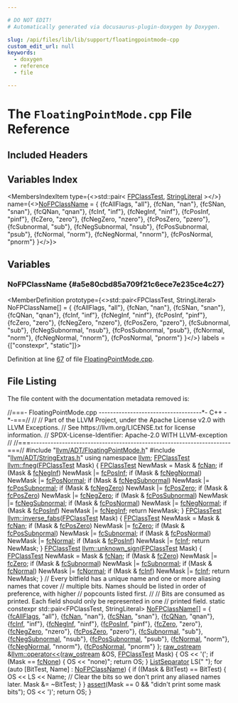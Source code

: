 ```yaml
---

# DO NOT EDIT!
# Automatically generated via docusaurus-plugin-doxygen by Doxygen.

slug: /api/files/lib/lib/support/floatingpointmode-cpp
custom_edit_url: null
keywords:
  - doxygen
  - reference
  - file

---
```





# The `FloatingPointMode.cpp` File Reference

<DoxygenPage pluginConfig={pluginConfig}>



## Included Headers

<IncludesList>
<IncludesListItem
  filePath="llvm/ADT/FloatingPointMode.h"
  permalink="/docs/api/files/include/include/llvm/include/llvm/adt/floatingpointmode-h"
  isLocal="true" />
<IncludesListItem
  filePath="llvm/ADT/StringExtras.h"
  permalink="/docs/api/files/include/include/llvm/include/llvm/adt/stringextras-h"
  isLocal="true" />
</IncludesList>

## Variables Index

<MembersIndex>

<MembersIndexItem
  type={<>std::pair&lt; <a href="/docs/api/namespaces/llvm/#a76921eddf6329af860916f3278ef1d1d">FPClassTest</a>, <a href="/docs/api/classes/llvm/stringliteral">StringLiteral</a> &gt;</>}
  name={<><a href="#a5e80cbd85a709f21c6ece7e235ce4c27">NoFPClassName</a> = &#123;
  &#123;fcAllFlags, &quot;all&quot;&#125;,
  &#123;fcNan, &quot;nan&quot;&#125;,
  &#123;fcSNan, &quot;snan&quot;&#125;,
  &#123;fcQNan, &quot;qnan&quot;&#125;,
  &#123;fcInf, &quot;inf&quot;&#125;,
  &#123;fcNegInf, &quot;ninf&quot;&#125;,
  &#123;fcPosInf, &quot;pinf&quot;&#125;,
  &#123;fcZero, &quot;zero&quot;&#125;,
  &#123;fcNegZero, &quot;nzero&quot;&#125;,
  &#123;fcPosZero, &quot;pzero&quot;&#125;,
  &#123;fcSubnormal, &quot;sub&quot;&#125;,
  &#123;fcNegSubnormal, &quot;nsub&quot;&#125;,
  &#123;fcPosSubnormal, &quot;psub&quot;&#125;,
  &#123;fcNormal, &quot;norm&quot;&#125;,
  &#123;fcNegNormal, &quot;nnorm&quot;&#125;,
  &#123;fcPosNormal, &quot;pnorm&quot;&#125;
&#125;</>}>
</MembersIndexItem>

</MembersIndex>


<SectionDefinition>

## Variables

### NoFPClassName {#a5e80cbd85a709f21c6ece7e235ce4c27}

<MemberDefinition
  prototype={<>std::pair&lt;FPClassTest, StringLiteral&gt; NoFPClassName&#91;&#93; = &#123;
  &#123;fcAllFlags, &quot;all&quot;&#125;,
  &#123;fcNan, &quot;nan&quot;&#125;,
  &#123;fcSNan, &quot;snan&quot;&#125;,
  &#123;fcQNan, &quot;qnan&quot;&#125;,
  &#123;fcInf, &quot;inf&quot;&#125;,
  &#123;fcNegInf, &quot;ninf&quot;&#125;,
  &#123;fcPosInf, &quot;pinf&quot;&#125;,
  &#123;fcZero, &quot;zero&quot;&#125;,
  &#123;fcNegZero, &quot;nzero&quot;&#125;,
  &#123;fcPosZero, &quot;pzero&quot;&#125;,
  &#123;fcSubnormal, &quot;sub&quot;&#125;,
  &#123;fcNegSubnormal, &quot;nsub&quot;&#125;,
  &#123;fcPosSubnormal, &quot;psub&quot;&#125;,
  &#123;fcNormal, &quot;norm&quot;&#125;,
  &#123;fcNegNormal, &quot;nnorm&quot;&#125;,
  &#123;fcPosNormal, &quot;pnorm&quot;&#125;
&#125;</>}
  labels = {["constexpr", "static"]}>

Definition at line <a href="#l00067">67</a> of file <a href="/docs/api/files/lib/lib/support/floatingpointmode-cpp">FloatingPointMode.cpp</a>.
</MemberDefinition>

</SectionDefinition>

## File Listing

The file content with the documentation metadata removed is:

<ProgramListing>

<Link id="l00001" /><CodeLine lineNumber="1"><Highlight kind="comment">//===- FloatingPointMode.cpp ------------------------------------&#42;- C++ -&#42;-===//</Highlight><Highlight kind="normal"></Highlight></CodeLine>
<Link id="l00002" /><CodeLine lineNumber="2"><Highlight kind="normal"></Highlight><Highlight kind="comment">//</Highlight><Highlight kind="normal"></Highlight></CodeLine>
<Link id="l00003" /><CodeLine lineNumber="3"><Highlight kind="normal"></Highlight><Highlight kind="comment">// Part of the LLVM Project, under the Apache License v2.0 with LLVM Exceptions.</Highlight><Highlight kind="normal"></Highlight></CodeLine>
<Link id="l00004" /><CodeLine lineNumber="4"><Highlight kind="normal"></Highlight><Highlight kind="comment">// See https://llvm.org/LICENSE.txt for license information.</Highlight><Highlight kind="normal"></Highlight></CodeLine>
<Link id="l00005" /><CodeLine lineNumber="5"><Highlight kind="normal"></Highlight><Highlight kind="comment">// SPDX-License-Identifier: Apache-2.0 WITH LLVM-exception</Highlight><Highlight kind="normal"></Highlight></CodeLine>
<Link id="l00006" /><CodeLine lineNumber="6"><Highlight kind="normal"></Highlight><Highlight kind="comment">//</Highlight><Highlight kind="normal"></Highlight></CodeLine>
<Link id="l00007" /><CodeLine lineNumber="7"><Highlight kind="normal"></Highlight><Highlight kind="comment">//===----------------------------------------------------------------------===//</Highlight><Highlight kind="normal"></Highlight></CodeLine>
<Link id="l00008" /><CodeLine lineNumber="8"><Highlight kind="normal"></Highlight></CodeLine>
<Link id="l00009" /><CodeLine lineNumber="9"><Highlight kind="normal"></Highlight><Highlight kind="preprocessor">#include &quot;<a href="/docs/api/files/include/include/llvm/include/llvm/adt/floatingpointmode-h">llvm/ADT/FloatingPointMode.h</a>&quot;</Highlight><Highlight kind="normal"></Highlight></CodeLine>
<Link id="l00010" /><CodeLine lineNumber="10"><Highlight kind="normal"></Highlight><Highlight kind="preprocessor">#include &quot;<a href="/docs/api/files/include/include/llvm/include/llvm/adt/stringextras-h">llvm/ADT/StringExtras.h</a>&quot;</Highlight><Highlight kind="normal"></Highlight></CodeLine>
<Link id="l00011" /><CodeLine lineNumber="11"><Highlight kind="normal"></Highlight></CodeLine>
<Link id="l00012" /><CodeLine lineNumber="12"><Highlight kind="normal"></Highlight><Highlight kind="keyword">using namespace </Highlight><Highlight kind="normal"><a href="/docs/api/namespaces/llvm">llvm</a>;</Highlight></CodeLine>
<Link id="l00013" /><CodeLine lineNumber="13"><Highlight kind="normal"></Highlight></CodeLine>
<Link id="l00014" /><CodeLine lineNumber="14" lineLink="/docs/api/namespaces/llvm/#a6b0e0cdeab86f6a5fdb02a954e526a7a"><Highlight kind="normal"><a href="/docs/api/namespaces/llvm/#a76921eddf6329af860916f3278ef1d1d">FPClassTest</a> <a href="/docs/api/namespaces/llvm/#a6b0e0cdeab86f6a5fdb02a954e526a7a">llvm::fneg</a>(<a href="/docs/api/namespaces/llvm/#a76921eddf6329af860916f3278ef1d1d">FPClassTest</a> Mask) &#123;</Highlight></CodeLine>
<Link id="l00015" /><CodeLine lineNumber="15"><Highlight kind="normal">  <a href="/docs/api/namespaces/llvm/#a76921eddf6329af860916f3278ef1d1d">FPClassTest</a> NewMask = Mask &amp; <a href="/docs/api/namespaces/llvm/#a76921eddf6329af860916f3278ef1d1dafe1646e5477c571f7791c524b54b11fe">fcNan</a>;</Highlight></CodeLine>
<Link id="l00016" /><CodeLine lineNumber="16"><Highlight kind="normal">  </Highlight><Highlight kind="keywordflow">if</Highlight><Highlight kind="normal"> (Mask &amp; <a href="/docs/api/namespaces/llvm/#a76921eddf6329af860916f3278ef1d1da3ab665df1666568d7eac3b1373106638">fcNegInf</a>)</Highlight></CodeLine>
<Link id="l00017" /><CodeLine lineNumber="17"><Highlight kind="normal">    NewMask |= <a href="/docs/api/namespaces/llvm/#a76921eddf6329af860916f3278ef1d1dada0d259988860d7a2f882aa40b25fee1">fcPosInf</a>;</Highlight></CodeLine>
<Link id="l00018" /><CodeLine lineNumber="18"><Highlight kind="normal">  </Highlight><Highlight kind="keywordflow">if</Highlight><Highlight kind="normal"> (Mask &amp; <a href="/docs/api/namespaces/llvm/#a76921eddf6329af860916f3278ef1d1dab003a118cd0b76a814ba4dfc7077034a">fcNegNormal</a>)</Highlight></CodeLine>
<Link id="l00019" /><CodeLine lineNumber="19"><Highlight kind="normal">    NewMask |= <a href="/docs/api/namespaces/llvm/#a76921eddf6329af860916f3278ef1d1da052ace75708c251359ff22dd036417a6">fcPosNormal</a>;</Highlight></CodeLine>
<Link id="l00020" /><CodeLine lineNumber="20"><Highlight kind="normal">  </Highlight><Highlight kind="keywordflow">if</Highlight><Highlight kind="normal"> (Mask &amp; <a href="/docs/api/namespaces/llvm/#a76921eddf6329af860916f3278ef1d1da023ad3d9b33a1af5eb90b8b543fb3ccb">fcNegSubnormal</a>)</Highlight></CodeLine>
<Link id="l00021" /><CodeLine lineNumber="21"><Highlight kind="normal">    NewMask |= <a href="/docs/api/namespaces/llvm/#a76921eddf6329af860916f3278ef1d1dad0940edb5f5bf512669b72928b527d0c">fcPosSubnormal</a>;</Highlight></CodeLine>
<Link id="l00022" /><CodeLine lineNumber="22"><Highlight kind="normal">  </Highlight><Highlight kind="keywordflow">if</Highlight><Highlight kind="normal"> (Mask &amp; <a href="/docs/api/namespaces/llvm/#a76921eddf6329af860916f3278ef1d1da1e8072411cd3959aa091c3cae8006dc0">fcNegZero</a>)</Highlight></CodeLine>
<Link id="l00023" /><CodeLine lineNumber="23"><Highlight kind="normal">    NewMask |= <a href="/docs/api/namespaces/llvm/#a76921eddf6329af860916f3278ef1d1da7ace586671df3e62fa392d5144a8b3da">fcPosZero</a>;</Highlight></CodeLine>
<Link id="l00024" /><CodeLine lineNumber="24"><Highlight kind="normal">  </Highlight><Highlight kind="keywordflow">if</Highlight><Highlight kind="normal"> (Mask &amp; <a href="/docs/api/namespaces/llvm/#a76921eddf6329af860916f3278ef1d1da7ace586671df3e62fa392d5144a8b3da">fcPosZero</a>)</Highlight></CodeLine>
<Link id="l00025" /><CodeLine lineNumber="25"><Highlight kind="normal">    NewMask |= <a href="/docs/api/namespaces/llvm/#a76921eddf6329af860916f3278ef1d1da1e8072411cd3959aa091c3cae8006dc0">fcNegZero</a>;</Highlight></CodeLine>
<Link id="l00026" /><CodeLine lineNumber="26"><Highlight kind="normal">  </Highlight><Highlight kind="keywordflow">if</Highlight><Highlight kind="normal"> (Mask &amp; <a href="/docs/api/namespaces/llvm/#a76921eddf6329af860916f3278ef1d1dad0940edb5f5bf512669b72928b527d0c">fcPosSubnormal</a>)</Highlight></CodeLine>
<Link id="l00027" /><CodeLine lineNumber="27"><Highlight kind="normal">    NewMask |= <a href="/docs/api/namespaces/llvm/#a76921eddf6329af860916f3278ef1d1da023ad3d9b33a1af5eb90b8b543fb3ccb">fcNegSubnormal</a>;</Highlight></CodeLine>
<Link id="l00028" /><CodeLine lineNumber="28"><Highlight kind="normal">  </Highlight><Highlight kind="keywordflow">if</Highlight><Highlight kind="normal"> (Mask &amp; <a href="/docs/api/namespaces/llvm/#a76921eddf6329af860916f3278ef1d1da052ace75708c251359ff22dd036417a6">fcPosNormal</a>)</Highlight></CodeLine>
<Link id="l00029" /><CodeLine lineNumber="29"><Highlight kind="normal">    NewMask |= <a href="/docs/api/namespaces/llvm/#a76921eddf6329af860916f3278ef1d1dab003a118cd0b76a814ba4dfc7077034a">fcNegNormal</a>;</Highlight></CodeLine>
<Link id="l00030" /><CodeLine lineNumber="30"><Highlight kind="normal">  </Highlight><Highlight kind="keywordflow">if</Highlight><Highlight kind="normal"> (Mask &amp; <a href="/docs/api/namespaces/llvm/#a76921eddf6329af860916f3278ef1d1dada0d259988860d7a2f882aa40b25fee1">fcPosInf</a>)</Highlight></CodeLine>
<Link id="l00031" /><CodeLine lineNumber="31"><Highlight kind="normal">    NewMask |= <a href="/docs/api/namespaces/llvm/#a76921eddf6329af860916f3278ef1d1da3ab665df1666568d7eac3b1373106638">fcNegInf</a>;</Highlight></CodeLine>
<Link id="l00032" /><CodeLine lineNumber="32"><Highlight kind="normal">  </Highlight><Highlight kind="keywordflow">return</Highlight><Highlight kind="normal"> NewMask;</Highlight></CodeLine>
<Link id="l00033" /><CodeLine lineNumber="33"><Highlight kind="normal">&#125;</Highlight></CodeLine>
<Link id="l00034" /><CodeLine lineNumber="34"><Highlight kind="normal"></Highlight></CodeLine>
<Link id="l00035" /><CodeLine lineNumber="35" lineLink="/docs/api/namespaces/llvm/#a86ed3ffe771ad4a88de43749f8476cd5"><Highlight kind="normal"><a href="/docs/api/namespaces/llvm/#a76921eddf6329af860916f3278ef1d1d">FPClassTest</a> <a href="/docs/api/namespaces/llvm/#a86ed3ffe771ad4a88de43749f8476cd5">llvm::inverse&#95;fabs</a>(<a href="/docs/api/namespaces/llvm/#a76921eddf6329af860916f3278ef1d1d">FPClassTest</a> Mask) &#123;</Highlight></CodeLine>
<Link id="l00036" /><CodeLine lineNumber="36"><Highlight kind="normal">  <a href="/docs/api/namespaces/llvm/#a76921eddf6329af860916f3278ef1d1d">FPClassTest</a> NewMask = Mask &amp; <a href="/docs/api/namespaces/llvm/#a76921eddf6329af860916f3278ef1d1dafe1646e5477c571f7791c524b54b11fe">fcNan</a>;</Highlight></CodeLine>
<Link id="l00037" /><CodeLine lineNumber="37"><Highlight kind="normal">  </Highlight><Highlight kind="keywordflow">if</Highlight><Highlight kind="normal"> (Mask &amp; <a href="/docs/api/namespaces/llvm/#a76921eddf6329af860916f3278ef1d1da7ace586671df3e62fa392d5144a8b3da">fcPosZero</a>)</Highlight></CodeLine>
<Link id="l00038" /><CodeLine lineNumber="38"><Highlight kind="normal">    NewMask |= <a href="/docs/api/namespaces/llvm/#a76921eddf6329af860916f3278ef1d1dab6ede72b2b2219068b9bb89732d24e2f">fcZero</a>;</Highlight></CodeLine>
<Link id="l00039" /><CodeLine lineNumber="39"><Highlight kind="normal">  </Highlight><Highlight kind="keywordflow">if</Highlight><Highlight kind="normal"> (Mask &amp; <a href="/docs/api/namespaces/llvm/#a76921eddf6329af860916f3278ef1d1dad0940edb5f5bf512669b72928b527d0c">fcPosSubnormal</a>)</Highlight></CodeLine>
<Link id="l00040" /><CodeLine lineNumber="40"><Highlight kind="normal">    NewMask |= <a href="/docs/api/namespaces/llvm/#a76921eddf6329af860916f3278ef1d1da449c8fca7f540cc314102a67944fcd6e">fcSubnormal</a>;</Highlight></CodeLine>
<Link id="l00041" /><CodeLine lineNumber="41"><Highlight kind="normal">  </Highlight><Highlight kind="keywordflow">if</Highlight><Highlight kind="normal"> (Mask &amp; <a href="/docs/api/namespaces/llvm/#a76921eddf6329af860916f3278ef1d1da052ace75708c251359ff22dd036417a6">fcPosNormal</a>)</Highlight></CodeLine>
<Link id="l00042" /><CodeLine lineNumber="42"><Highlight kind="normal">    NewMask |= <a href="/docs/api/namespaces/llvm/#a76921eddf6329af860916f3278ef1d1dadb8c9ce3197adf47c7f889bab120b77c">fcNormal</a>;</Highlight></CodeLine>
<Link id="l00043" /><CodeLine lineNumber="43"><Highlight kind="normal">  </Highlight><Highlight kind="keywordflow">if</Highlight><Highlight kind="normal"> (Mask &amp; <a href="/docs/api/namespaces/llvm/#a76921eddf6329af860916f3278ef1d1dada0d259988860d7a2f882aa40b25fee1">fcPosInf</a>)</Highlight></CodeLine>
<Link id="l00044" /><CodeLine lineNumber="44"><Highlight kind="normal">    NewMask |= <a href="/docs/api/namespaces/llvm/#a76921eddf6329af860916f3278ef1d1da00a4419741933f5cb7ec001aaa6e6bb5">fcInf</a>;</Highlight></CodeLine>
<Link id="l00045" /><CodeLine lineNumber="45"><Highlight kind="normal">  </Highlight><Highlight kind="keywordflow">return</Highlight><Highlight kind="normal"> NewMask;</Highlight></CodeLine>
<Link id="l00046" /><CodeLine lineNumber="46"><Highlight kind="normal">&#125;</Highlight></CodeLine>
<Link id="l00047" /><CodeLine lineNumber="47"><Highlight kind="normal"></Highlight></CodeLine>
<Link id="l00048" /><CodeLine lineNumber="48" lineLink="/docs/api/namespaces/llvm/#ab31badb02908d425a792ffbc865d95e6"><Highlight kind="normal"><a href="/docs/api/namespaces/llvm/#a76921eddf6329af860916f3278ef1d1d">FPClassTest</a> <a href="/docs/api/namespaces/llvm/#ab31badb02908d425a792ffbc865d95e6">llvm::unknown&#95;sign</a>(<a href="/docs/api/namespaces/llvm/#a76921eddf6329af860916f3278ef1d1d">FPClassTest</a> Mask) &#123;</Highlight></CodeLine>
<Link id="l00049" /><CodeLine lineNumber="49"><Highlight kind="normal">  <a href="/docs/api/namespaces/llvm/#a76921eddf6329af860916f3278ef1d1d">FPClassTest</a> NewMask = Mask &amp; <a href="/docs/api/namespaces/llvm/#a76921eddf6329af860916f3278ef1d1dafe1646e5477c571f7791c524b54b11fe">fcNan</a>;</Highlight></CodeLine>
<Link id="l00050" /><CodeLine lineNumber="50"><Highlight kind="normal">  </Highlight><Highlight kind="keywordflow">if</Highlight><Highlight kind="normal"> (Mask &amp; <a href="/docs/api/namespaces/llvm/#a76921eddf6329af860916f3278ef1d1dab6ede72b2b2219068b9bb89732d24e2f">fcZero</a>)</Highlight></CodeLine>
<Link id="l00051" /><CodeLine lineNumber="51"><Highlight kind="normal">    NewMask |= <a href="/docs/api/namespaces/llvm/#a76921eddf6329af860916f3278ef1d1dab6ede72b2b2219068b9bb89732d24e2f">fcZero</a>;</Highlight></CodeLine>
<Link id="l00052" /><CodeLine lineNumber="52"><Highlight kind="normal">  </Highlight><Highlight kind="keywordflow">if</Highlight><Highlight kind="normal"> (Mask &amp; <a href="/docs/api/namespaces/llvm/#a76921eddf6329af860916f3278ef1d1da449c8fca7f540cc314102a67944fcd6e">fcSubnormal</a>)</Highlight></CodeLine>
<Link id="l00053" /><CodeLine lineNumber="53"><Highlight kind="normal">    NewMask |= <a href="/docs/api/namespaces/llvm/#a76921eddf6329af860916f3278ef1d1da449c8fca7f540cc314102a67944fcd6e">fcSubnormal</a>;</Highlight></CodeLine>
<Link id="l00054" /><CodeLine lineNumber="54"><Highlight kind="normal">  </Highlight><Highlight kind="keywordflow">if</Highlight><Highlight kind="normal"> (Mask &amp; <a href="/docs/api/namespaces/llvm/#a76921eddf6329af860916f3278ef1d1dadb8c9ce3197adf47c7f889bab120b77c">fcNormal</a>)</Highlight></CodeLine>
<Link id="l00055" /><CodeLine lineNumber="55"><Highlight kind="normal">    NewMask |= <a href="/docs/api/namespaces/llvm/#a76921eddf6329af860916f3278ef1d1dadb8c9ce3197adf47c7f889bab120b77c">fcNormal</a>;</Highlight></CodeLine>
<Link id="l00056" /><CodeLine lineNumber="56"><Highlight kind="normal">  </Highlight><Highlight kind="keywordflow">if</Highlight><Highlight kind="normal"> (Mask &amp; <a href="/docs/api/namespaces/llvm/#a76921eddf6329af860916f3278ef1d1da00a4419741933f5cb7ec001aaa6e6bb5">fcInf</a>)</Highlight></CodeLine>
<Link id="l00057" /><CodeLine lineNumber="57"><Highlight kind="normal">    NewMask |= <a href="/docs/api/namespaces/llvm/#a76921eddf6329af860916f3278ef1d1da00a4419741933f5cb7ec001aaa6e6bb5">fcInf</a>;</Highlight></CodeLine>
<Link id="l00058" /><CodeLine lineNumber="58"><Highlight kind="normal">  </Highlight><Highlight kind="keywordflow">return</Highlight><Highlight kind="normal"> NewMask;</Highlight></CodeLine>
<Link id="l00059" /><CodeLine lineNumber="59"><Highlight kind="normal">&#125;</Highlight></CodeLine>
<Link id="l00060" /><CodeLine lineNumber="60"><Highlight kind="normal"></Highlight></CodeLine>
<Link id="l00061" /><CodeLine lineNumber="61"><Highlight kind="normal"></Highlight><Highlight kind="comment">// Every bitfield has a unique name and one or more aliasing names that cover</Highlight><Highlight kind="normal"></Highlight></CodeLine>
<Link id="l00062" /><CodeLine lineNumber="62"><Highlight kind="normal"></Highlight><Highlight kind="comment">// multiple bits. Names should be listed in order of preference, with higher</Highlight><Highlight kind="normal"></Highlight></CodeLine>
<Link id="l00063" /><CodeLine lineNumber="63"><Highlight kind="normal"></Highlight><Highlight kind="comment">// popcounts listed first.</Highlight><Highlight kind="normal"></Highlight></CodeLine>
<Link id="l00064" /><CodeLine lineNumber="64"><Highlight kind="normal"></Highlight><Highlight kind="comment">//</Highlight><Highlight kind="normal"></Highlight></CodeLine>
<Link id="l00065" /><CodeLine lineNumber="65"><Highlight kind="normal"></Highlight><Highlight kind="comment">// Bits are consumed as printed. Each field should only be represented in one</Highlight><Highlight kind="normal"></Highlight></CodeLine>
<Link id="l00066" /><CodeLine lineNumber="66"><Highlight kind="normal"></Highlight><Highlight kind="comment">// printed field.</Highlight><Highlight kind="normal"></Highlight></CodeLine>
<Link id="l00067" /><CodeLine lineNumber="67" lineLink="#a5e80cbd85a709f21c6ece7e235ce4c27"><Highlight kind="normal"></Highlight><Highlight kind="keyword">static</Highlight><Highlight kind="normal"> </Highlight><Highlight kind="keyword">constexpr</Highlight><Highlight kind="normal"> std::pair&lt;FPClassTest, StringLiteral&gt; <a href="#a5e80cbd85a709f21c6ece7e235ce4c27">NoFPClassName</a>&#91;&#93; = &#123;</Highlight></CodeLine>
<Link id="l00068" /><CodeLine lineNumber="68"><Highlight kind="normal">  &#123;<a href="/docs/api/namespaces/llvm/#a76921eddf6329af860916f3278ef1d1dabf7829a22591343ad790b1357955a7df">fcAllFlags</a>, </Highlight><Highlight kind="stringliteral">&quot;all&quot;</Highlight><Highlight kind="normal">&#125;,</Highlight></CodeLine>
<Link id="l00069" /><CodeLine lineNumber="69"><Highlight kind="normal">  &#123;<a href="/docs/api/namespaces/llvm/#a76921eddf6329af860916f3278ef1d1dafe1646e5477c571f7791c524b54b11fe">fcNan</a>, </Highlight><Highlight kind="stringliteral">&quot;nan&quot;</Highlight><Highlight kind="normal">&#125;,</Highlight></CodeLine>
<Link id="l00070" /><CodeLine lineNumber="70"><Highlight kind="normal">  &#123;<a href="/docs/api/namespaces/llvm/#a76921eddf6329af860916f3278ef1d1da9d366dced7a639841b0ced40c82ccb28">fcSNan</a>, </Highlight><Highlight kind="stringliteral">&quot;snan&quot;</Highlight><Highlight kind="normal">&#125;,</Highlight></CodeLine>
<Link id="l00071" /><CodeLine lineNumber="71"><Highlight kind="normal">  &#123;<a href="/docs/api/namespaces/llvm/#a76921eddf6329af860916f3278ef1d1da05bb099c0a65e5b835ed8cd0b326df7c">fcQNan</a>, </Highlight><Highlight kind="stringliteral">&quot;qnan&quot;</Highlight><Highlight kind="normal">&#125;,</Highlight></CodeLine>
<Link id="l00072" /><CodeLine lineNumber="72"><Highlight kind="normal">  &#123;<a href="/docs/api/namespaces/llvm/#a76921eddf6329af860916f3278ef1d1da00a4419741933f5cb7ec001aaa6e6bb5">fcInf</a>, </Highlight><Highlight kind="stringliteral">&quot;inf&quot;</Highlight><Highlight kind="normal">&#125;,</Highlight></CodeLine>
<Link id="l00073" /><CodeLine lineNumber="73"><Highlight kind="normal">  &#123;<a href="/docs/api/namespaces/llvm/#a76921eddf6329af860916f3278ef1d1da3ab665df1666568d7eac3b1373106638">fcNegInf</a>, </Highlight><Highlight kind="stringliteral">&quot;ninf&quot;</Highlight><Highlight kind="normal">&#125;,</Highlight></CodeLine>
<Link id="l00074" /><CodeLine lineNumber="74"><Highlight kind="normal">  &#123;<a href="/docs/api/namespaces/llvm/#a76921eddf6329af860916f3278ef1d1dada0d259988860d7a2f882aa40b25fee1">fcPosInf</a>, </Highlight><Highlight kind="stringliteral">&quot;pinf&quot;</Highlight><Highlight kind="normal">&#125;,</Highlight></CodeLine>
<Link id="l00075" /><CodeLine lineNumber="75"><Highlight kind="normal">  &#123;<a href="/docs/api/namespaces/llvm/#a76921eddf6329af860916f3278ef1d1dab6ede72b2b2219068b9bb89732d24e2f">fcZero</a>, </Highlight><Highlight kind="stringliteral">&quot;zero&quot;</Highlight><Highlight kind="normal">&#125;,</Highlight></CodeLine>
<Link id="l00076" /><CodeLine lineNumber="76"><Highlight kind="normal">  &#123;<a href="/docs/api/namespaces/llvm/#a76921eddf6329af860916f3278ef1d1da1e8072411cd3959aa091c3cae8006dc0">fcNegZero</a>, </Highlight><Highlight kind="stringliteral">&quot;nzero&quot;</Highlight><Highlight kind="normal">&#125;,</Highlight></CodeLine>
<Link id="l00077" /><CodeLine lineNumber="77"><Highlight kind="normal">  &#123;<a href="/docs/api/namespaces/llvm/#a76921eddf6329af860916f3278ef1d1da7ace586671df3e62fa392d5144a8b3da">fcPosZero</a>, </Highlight><Highlight kind="stringliteral">&quot;pzero&quot;</Highlight><Highlight kind="normal">&#125;,</Highlight></CodeLine>
<Link id="l00078" /><CodeLine lineNumber="78"><Highlight kind="normal">  &#123;<a href="/docs/api/namespaces/llvm/#a76921eddf6329af860916f3278ef1d1da449c8fca7f540cc314102a67944fcd6e">fcSubnormal</a>, </Highlight><Highlight kind="stringliteral">&quot;sub&quot;</Highlight><Highlight kind="normal">&#125;,</Highlight></CodeLine>
<Link id="l00079" /><CodeLine lineNumber="79"><Highlight kind="normal">  &#123;<a href="/docs/api/namespaces/llvm/#a76921eddf6329af860916f3278ef1d1da023ad3d9b33a1af5eb90b8b543fb3ccb">fcNegSubnormal</a>, </Highlight><Highlight kind="stringliteral">&quot;nsub&quot;</Highlight><Highlight kind="normal">&#125;,</Highlight></CodeLine>
<Link id="l00080" /><CodeLine lineNumber="80"><Highlight kind="normal">  &#123;<a href="/docs/api/namespaces/llvm/#a76921eddf6329af860916f3278ef1d1dad0940edb5f5bf512669b72928b527d0c">fcPosSubnormal</a>, </Highlight><Highlight kind="stringliteral">&quot;psub&quot;</Highlight><Highlight kind="normal">&#125;,</Highlight></CodeLine>
<Link id="l00081" /><CodeLine lineNumber="81"><Highlight kind="normal">  &#123;<a href="/docs/api/namespaces/llvm/#a76921eddf6329af860916f3278ef1d1dadb8c9ce3197adf47c7f889bab120b77c">fcNormal</a>, </Highlight><Highlight kind="stringliteral">&quot;norm&quot;</Highlight><Highlight kind="normal">&#125;,</Highlight></CodeLine>
<Link id="l00082" /><CodeLine lineNumber="82"><Highlight kind="normal">  &#123;<a href="/docs/api/namespaces/llvm/#a76921eddf6329af860916f3278ef1d1dab003a118cd0b76a814ba4dfc7077034a">fcNegNormal</a>, </Highlight><Highlight kind="stringliteral">&quot;nnorm&quot;</Highlight><Highlight kind="normal">&#125;,</Highlight></CodeLine>
<Link id="l00083" /><CodeLine lineNumber="83"><Highlight kind="normal">  &#123;<a href="/docs/api/namespaces/llvm/#a76921eddf6329af860916f3278ef1d1da052ace75708c251359ff22dd036417a6">fcPosNormal</a>, </Highlight><Highlight kind="stringliteral">&quot;pnorm&quot;</Highlight><Highlight kind="normal">&#125;</Highlight></CodeLine>
<Link id="l00084" /><CodeLine lineNumber="84"><Highlight kind="normal">&#125;;</Highlight></CodeLine>
<Link id="l00085" /><CodeLine lineNumber="85"><Highlight kind="normal"></Highlight></CodeLine>
<Link id="l00086" /><CodeLine lineNumber="86" lineLink="/docs/api/namespaces/llvm/#af86016bc765901700cb13b1a69a0e6cb"><Highlight kind="normal"><a href="/docs/api/classes/llvm/raw-ostream">raw&#95;ostream</a> &amp;<a href="/docs/api/namespaces/llvm/#ab89f1db02887aa569176f0e29622eb47">llvm::operator&lt;&lt;</a>(<a href="/docs/api/classes/llvm/raw-ostream">raw&#95;ostream</a> &amp;OS, <a href="/docs/api/namespaces/llvm/#a76921eddf6329af860916f3278ef1d1d">FPClassTest</a> Mask) &#123;</Highlight></CodeLine>
<Link id="l00087" /><CodeLine lineNumber="87"><Highlight kind="normal">  OS &lt;&lt; </Highlight><Highlight kind="charliteral">&#39;(&#39;</Highlight><Highlight kind="normal">;</Highlight></CodeLine>
<Link id="l00088" /><CodeLine lineNumber="88"><Highlight kind="normal"></Highlight></CodeLine>
<Link id="l00089" /><CodeLine lineNumber="89"><Highlight kind="normal">  </Highlight><Highlight kind="keywordflow">if</Highlight><Highlight kind="normal"> (Mask == <a href="/docs/api/namespaces/llvm/#a76921eddf6329af860916f3278ef1d1da4759a508982cd525d9f17024f09aea22">fcNone</a>) &#123;</Highlight></CodeLine>
<Link id="l00090" /><CodeLine lineNumber="90"><Highlight kind="normal">    OS &lt;&lt; </Highlight><Highlight kind="stringliteral">&quot;none)&quot;</Highlight><Highlight kind="normal">;</Highlight></CodeLine>
<Link id="l00091" /><CodeLine lineNumber="91"><Highlight kind="normal">    </Highlight><Highlight kind="keywordflow">return</Highlight><Highlight kind="normal"> OS;</Highlight></CodeLine>
<Link id="l00092" /><CodeLine lineNumber="92"><Highlight kind="normal">  &#125;</Highlight></CodeLine>
<Link id="l00093" /><CodeLine lineNumber="93"><Highlight kind="normal"></Highlight></CodeLine>
<Link id="l00094" /><CodeLine lineNumber="94"><Highlight kind="normal">  <a href="/docs/api/classes/llvm/listseparator">ListSeparator</a> LS(</Highlight><Highlight kind="stringliteral">&quot; &quot;</Highlight><Highlight kind="normal">);</Highlight></CodeLine>
<Link id="l00095" /><CodeLine lineNumber="95"><Highlight kind="normal">  </Highlight><Highlight kind="keywordflow">for</Highlight><Highlight kind="normal"> (</Highlight><Highlight kind="keyword">auto</Highlight><Highlight kind="normal"> &#91;BitTest, Name&#93; : <a href="#a5e80cbd85a709f21c6ece7e235ce4c27">NoFPClassName</a>) &#123;</Highlight></CodeLine>
<Link id="l00096" /><CodeLine lineNumber="96"><Highlight kind="normal">    </Highlight><Highlight kind="keywordflow">if</Highlight><Highlight kind="normal"> ((Mask &amp; BitTest) == BitTest) &#123;</Highlight></CodeLine>
<Link id="l00097" /><CodeLine lineNumber="97"><Highlight kind="normal">      OS &lt;&lt; LS &lt;&lt; Name;</Highlight></CodeLine>
<Link id="l00098" /><CodeLine lineNumber="98"><Highlight kind="normal"></Highlight></CodeLine>
<Link id="l00099" /><CodeLine lineNumber="99"><Highlight kind="normal">      </Highlight><Highlight kind="comment">// Clear the bits so we don&#39;t print any aliased names later.</Highlight><Highlight kind="normal"></Highlight></CodeLine>
<Link id="l00100" /><CodeLine lineNumber="100"><Highlight kind="normal">      Mask &amp;= ~BitTest;</Highlight></CodeLine>
<Link id="l00101" /><CodeLine lineNumber="101"><Highlight kind="normal">    &#125;</Highlight></CodeLine>
<Link id="l00102" /><CodeLine lineNumber="102"><Highlight kind="normal">  &#125;</Highlight></CodeLine>
<Link id="l00103" /><CodeLine lineNumber="103"><Highlight kind="normal"></Highlight></CodeLine>
<Link id="l00104" /><CodeLine lineNumber="104"><Highlight kind="normal">  <a href="/docs/api/files/lib/lib/target/lib/target/amdgpu/silowercontrolflow-cpp/#a4868c5d81c5ccc98c47aeab6244346a0">assert</a>(Mask == 0 &amp;&amp; </Highlight><Highlight kind="stringliteral">&quot;didn&#39;t print some mask bits&quot;</Highlight><Highlight kind="normal">);</Highlight></CodeLine>
<Link id="l00105" /><CodeLine lineNumber="105"><Highlight kind="normal"></Highlight></CodeLine>
<Link id="l00106" /><CodeLine lineNumber="106"><Highlight kind="normal">  OS &lt;&lt; </Highlight><Highlight kind="charliteral">&#39;)&#39;</Highlight><Highlight kind="normal">;</Highlight></CodeLine>
<Link id="l00107" /><CodeLine lineNumber="107"><Highlight kind="normal">  </Highlight><Highlight kind="keywordflow">return</Highlight><Highlight kind="normal"> OS;</Highlight></CodeLine>
<Link id="l00108" /><CodeLine lineNumber="108"><Highlight kind="normal">&#125;</Highlight></CodeLine>

</ProgramListing>


</DoxygenPage>
